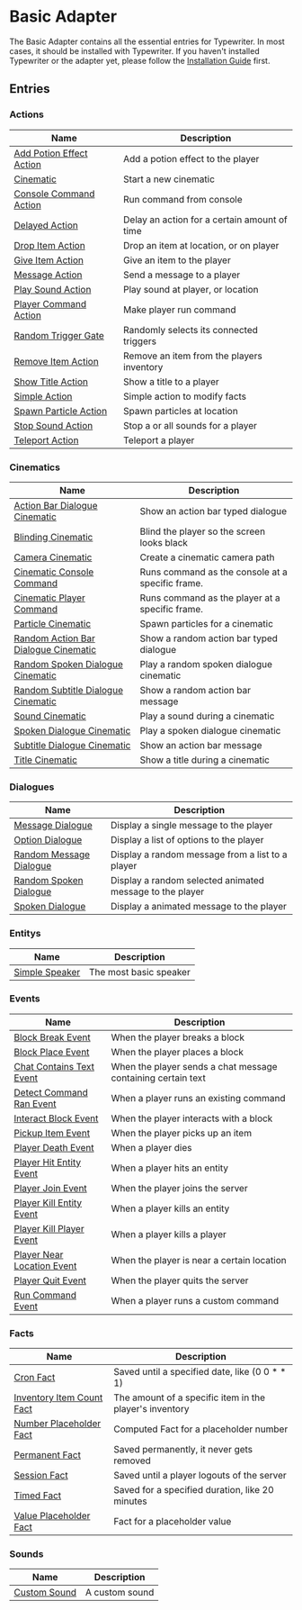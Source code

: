 # Basic Adapter

The Basic Adapter contains all the essential entries for Typewriter.
In most cases, it should be installed with Typewriter.
If you haven't installed Typewriter or the adapter yet,
please follow the [Installation Guide](/docs/Installation-Guide)
first.

## Entries

### Actions

| Name | Description |
| ---- | ----------- |
| [Add Potion Effect Action](BasicAdapter/entries/action/add_potion_effect) | Add a potion effect to the player |
| [Cinematic](BasicAdapter/entries/action/cinematic) | Start a new cinematic |
| [Console Command Action](BasicAdapter/entries/action/console_run_command) | Run command from console |
| [Delayed Action](BasicAdapter/entries/action/delayed_action) | Delay an action for a certain amount of time |
| [Drop Item Action](BasicAdapter/entries/action/drop_item) | Drop an item at location, or on player |
| [Give Item Action](BasicAdapter/entries/action/give_item) | Give an item to the player |
| [Message Action](BasicAdapter/entries/action/send_message) | Send a message to a player |
| [Play Sound Action](BasicAdapter/entries/action/play_sound) | Play sound at player, or location |
| [Player Command Action](BasicAdapter/entries/action/player_run_command) | Make player run command |
| [Random Trigger Gate](BasicAdapter/entries/action/random_trigger) | Randomly selects its connected triggers |
| [Remove Item Action](BasicAdapter/entries/action/remove_item) | Remove an item from the players inventory |
| [Show Title Action](BasicAdapter/entries/action/show_title) | Show a title to a player |
| [Simple Action](BasicAdapter/entries/action/simple_action) | Simple action to modify facts |
| [Spawn Particle Action](BasicAdapter/entries/action/spawn_particles) | Spawn particles at location |
| [Stop Sound Action](BasicAdapter/entries/action/stop_sound) | Stop a or all sounds for a player |
| [Teleport Action](BasicAdapter/entries/action/teleport) | Teleport a player |

### Cinematics

| Name | Description |
| ---- | ----------- |
| [Action Bar Dialogue Cinematic](BasicAdapter/entries/cinematic/actionbar_dialogue_cinematic) | Show an action bar typed dialogue |
| [Blinding Cinematic](BasicAdapter/entries/cinematic/blinding_cinematic) | Blind the player so the screen looks black |
| [Camera Cinematic](BasicAdapter/entries/cinematic/camera_cinematic) | Create a cinematic camera path |
| [Cinematic Console Command](BasicAdapter/entries/cinematic/cinematic_console_command) | Runs command as the console at a specific frame. |
| [Cinematic Player Command](BasicAdapter/entries/cinematic/cinematic_player_command) | Runs command as the player at a specific frame. |
| [Particle Cinematic](BasicAdapter/entries/cinematic/particle_cinematic) | Spawn particles for a cinematic |
| [Random Action Bar Dialogue Cinematic](BasicAdapter/entries/cinematic/random_actionbar_dialogue_cinematic) | Show a random action bar typed dialogue |
| [Random Spoken Dialogue Cinematic](BasicAdapter/entries/cinematic/random_spoken_dialogue_cinematic) | Play a random spoken dialogue cinematic |
| [Random Subtitle Dialogue Cinematic](BasicAdapter/entries/cinematic/random_subtitle_dialogue_cinematic) | Show a random action bar message |
| [Sound Cinematic](BasicAdapter/entries/cinematic/sound_cinematic) | Play a sound during a cinematic |
| [Spoken Dialogue Cinematic](BasicAdapter/entries/cinematic/spoken_dialogue_cinematic) | Play a spoken dialogue cinematic |
| [Subtitle Dialogue Cinematic](BasicAdapter/entries/cinematic/subtitle_dialogue_cinematic) | Show an action bar message |
| [Title Cinematic](BasicAdapter/entries/cinematic/title_cinematic) | Show a title during a cinematic |

### Dialogues

| Name | Description |
| ---- | ----------- |
| [Message Dialogue](BasicAdapter/entries/dialogue/message) | Display a single message to the player |
| [Option Dialogue](BasicAdapter/entries/dialogue/option) | Display a list of options to the player |
| [Random Message Dialogue](BasicAdapter/entries/dialogue/random_message) | Display a random message from a list to a player |
| [Random Spoken Dialogue](BasicAdapter/entries/dialogue/random_spoken) | Display a random selected animated message to the player |
| [Spoken Dialogue](BasicAdapter/entries/dialogue/spoken) | Display a animated message to the player |

### Entitys

| Name | Description |
| ---- | ----------- |
| [Simple Speaker](BasicAdapter/entries/entity/simple_speaker) | The most basic speaker |

### Events

| Name | Description |
| ---- | ----------- |
| [Block Break Event](BasicAdapter/entries/event/on_block_break) | When the player breaks a block |
| [Block Place Event](BasicAdapter/entries/event/on_place_block) | When the player places a block |
| [Chat Contains Text Event](BasicAdapter/entries/event/on_message_contains_text) | When the player sends a chat message containing certain text |
| [Detect Command Ran Event](BasicAdapter/entries/event/on_detect_command_ran) | When a player runs an existing command |
| [Interact Block Event](BasicAdapter/entries/event/on_interact_with_block) | When the player interacts with a block |
| [Pickup Item Event](BasicAdapter/entries/event/on_item_pickup) | When the player picks up an item |
| [Player Death Event](BasicAdapter/entries/event/on_player_death) | When a player dies |
| [Player Hit Entity Event](BasicAdapter/entries/event/on_player_hit_entity) | When a player hits an entity |
| [Player Join Event](BasicAdapter/entries/event/on_player_join) | When the player joins the server |
| [Player Kill Entity Event](BasicAdapter/entries/event/on_player_kill_entity) | When a player kills an entity |
| [Player Kill Player Event](BasicAdapter/entries/event/on_player_kill_player) | When a player kills a player |
| [Player Near Location Event](BasicAdapter/entries/event/on_player_near_location) | When the player is near a certain location |
| [Player Quit Event](BasicAdapter/entries/event/on_player_quit) | When the player quits the server |
| [Run Command Event](BasicAdapter/entries/event/on_run_command) | When a player runs a custom command |

### Facts

| Name | Description |
| ---- | ----------- |
| [Cron Fact](BasicAdapter/entries/fact/cron_fact) | Saved until a specified date, like (0 0 * * 1) |
| [Inventory Item Count Fact](BasicAdapter/entries/fact/inventory_item_count_fact) | The amount of a specific item in the player's inventory |
| [Number Placeholder Fact](BasicAdapter/entries/fact/number_placeholder) | Computed Fact for a placeholder number |
| [Permanent Fact](BasicAdapter/entries/fact/permanent_fact) | Saved permanently, it never gets removed |
| [Session Fact](BasicAdapter/entries/fact/session_fact) | Saved until a player logouts of the server |
| [Timed Fact](BasicAdapter/entries/fact/timed_fact) | Saved for a specified duration, like 20 minutes |
| [Value Placeholder Fact](BasicAdapter/entries/fact/value_placeholder) | Fact for a placeholder value |

### Sounds

| Name | Description |
| ---- | ----------- |
| [Custom Sound](BasicAdapter/entries/sound/custom_sound) | A custom sound |

